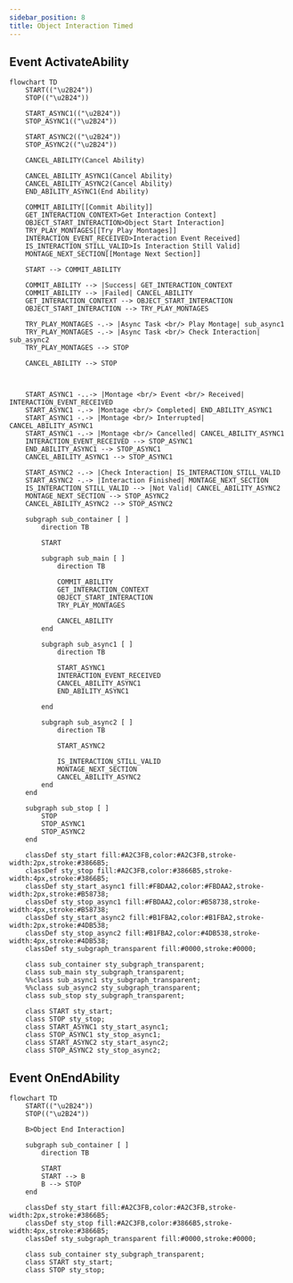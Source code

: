 ```yaml
---
sidebar_position: 8
title: Object Interaction Timed
---
```


## Event ActivateAbility 
```mermaid
flowchart TD
    START(("\u2B24"))
    STOP(("\u2B24"))
    
    START_ASYNC1(("\u2B24"))
    STOP_ASYNC1(("\u2B24"))

    START_ASYNC2(("\u2B24"))
    STOP_ASYNC2(("\u2B24"))
    
    CANCEL_ABILITY(Cancel Ability)
    
    CANCEL_ABILITY_ASYNC1(Cancel Ability)
    CANCEL_ABILITY_ASYNC2(Cancel Ability)
    END_ABILITY_ASYNC1(End Ability)
    
    COMMIT_ABILITY[[Commit Ability]]
    GET_INTERACTION_CONTEXT>Get Interaction Context]
    OBJECT_START_INTERACTION>Object Start Interaction]
    TRY_PLAY_MONTAGES[[Try Play Montages]]
    INTERACTION_EVENT_RECEIVED>Interaction Event Received]
    IS_INTERACTION_STILL_VALID>Is Interaction Still Valid]
    MONTAGE_NEXT_SECTION[[Montage Next Section]]
    
    START --> COMMIT_ABILITY
    
    COMMIT_ABILITY --> |Success| GET_INTERACTION_CONTEXT
    COMMIT_ABILITY --> |Failed| CANCEL_ABILITY
    GET_INTERACTION_CONTEXT --> OBJECT_START_INTERACTION
    OBJECT_START_INTERACTION --> TRY_PLAY_MONTAGES

    TRY_PLAY_MONTAGES -.-> |Async Task <br/> Play Montage| sub_async1
    TRY_PLAY_MONTAGES -.-> |Async Task <br/> Check Interaction| sub_async2
    TRY_PLAY_MONTAGES --> STOP
    
    CANCEL_ABILITY --> STOP
    


    START_ASYNC1 -..-> |Montage <br/> Event <br/> Received| INTERACTION_EVENT_RECEIVED
    START_ASYNC1 -.-> |Montage <br/> Completed| END_ABILITY_ASYNC1
    START_ASYNC1 -.-> |Montage <br/> Interrupted| CANCEL_ABILITY_ASYNC1
    START_ASYNC1 -.-> |Montage <br/> Cancelled| CANCEL_ABILITY_ASYNC1
    INTERACTION_EVENT_RECEIVED --> STOP_ASYNC1
    END_ABILITY_ASYNC1 --> STOP_ASYNC1
    CANCEL_ABILITY_ASYNC1 --> STOP_ASYNC1

    START_ASYNC2 -.-> |Check Interaction| IS_INTERACTION_STILL_VALID
    START_ASYNC2 -.-> |Interaction Finished| MONTAGE_NEXT_SECTION
    IS_INTERACTION_STILL_VALID --> |Not Valid| CANCEL_ABILITY_ASYNC2
    MONTAGE_NEXT_SECTION --> STOP_ASYNC2
    CANCEL_ABILITY_ASYNC2 --> STOP_ASYNC2
    
    subgraph sub_container [ ]
        direction TB
        
        START
        
        subgraph sub_main [ ]
            direction TB

            COMMIT_ABILITY
            GET_INTERACTION_CONTEXT
            OBJECT_START_INTERACTION
            TRY_PLAY_MONTAGES

            CANCEL_ABILITY
        end
        
        subgraph sub_async1 [ ]
            direction TB
            
            START_ASYNC1
            INTERACTION_EVENT_RECEIVED
            CANCEL_ABILITY_ASYNC1
            END_ABILITY_ASYNC1

        end

        subgraph sub_async2 [ ]
            direction TB
            
            START_ASYNC2
           
            IS_INTERACTION_STILL_VALID
            MONTAGE_NEXT_SECTION
            CANCEL_ABILITY_ASYNC2
        end
    end
    
    subgraph sub_stop [ ]
        STOP
        STOP_ASYNC1
        STOP_ASYNC2
    end

    classDef sty_start fill:#A2C3FB,color:#A2C3FB,stroke-width:2px,stroke:#3866B5;
    classDef sty_stop fill:#A2C3FB,color:#3866B5,stroke-width:4px,stroke:#3866B5;
    classDef sty_start_async1 fill:#FBDAA2,color:#FBDAA2,stroke-width:2px,stroke:#B58738;
    classDef sty_stop_async1 fill:#FBDAA2,color:#B58738,stroke-width:4px,stroke:#B58738;
    classDef sty_start_async2 fill:#B1FBA2,color:#B1FBA2,stroke-width:2px,stroke:#4DB538;
    classDef sty_stop_async2 fill:#B1FBA2,color:#4DB538,stroke-width:4px,stroke:#4DB538;
    classDef sty_subgraph_transparent fill:#0000,stroke:#0000;
    
    class sub_container sty_subgraph_transparent;
    class sub_main sty_subgraph_transparent;
    %%class sub_async1 sty_subgraph_transparent;
    %%class sub_async2 sty_subgraph_transparent;
    class sub_stop sty_subgraph_transparent;
    
    class START sty_start;
    class STOP sty_stop;
    class START_ASYNC1 sty_start_async1;
    class STOP_ASYNC1 sty_stop_async1;
    class START_ASYNC2 sty_start_async2;
    class STOP_ASYNC2 sty_stop_async2;
```

## Event OnEndAbility
```mermaid
flowchart TD
    START(("\u2B24"))
    STOP(("\u2B24"))
    
    B>Object End Interaction]
   
    subgraph sub_container [ ]
        direction TB
        
        START 
        START --> B
        B --> STOP
    end
    
    classDef sty_start fill:#A2C3FB,color:#A2C3FB,stroke-width:2px,stroke:#3866B5;
    classDef sty_stop fill:#A2C3FB,color:#3866B5,stroke-width:4px,stroke:#3866B5;
    classDef sty_subgraph_transparent fill:#0000,stroke:#0000;
    
    class sub_container sty_subgraph_transparent;
    class START sty_start;
    class STOP sty_stop;
```
